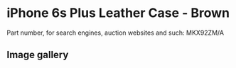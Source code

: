 # iPhone 6s Plus Leather Case - Brown

Part number, for search engines, auction websites and such: MKX92ZM/A

## Image gallery

<div style={{ width: "768px" }}>
  <GalleryComponent
    images={[
      {
        original: "/everysource/MKX92",
        thumbnail: "/everypreview/MKX92",
      },
      {
        original: "/everysource/MKX92_AV1_GOLD",
        thumbnail: "/everypreview/MKX92_AV1_GOLD",
      },
      {
        original: "/everysource/MKX92_AV1_SILVER",
        thumbnail: "/everypreview/MKX92_AV1_SILVER",
      },
      {
        original: "/everysource/MKX92_AV1_SPACE_GRAY",
        thumbnail: "/everypreview/MKX92_AV1_SPACE_GRAY",
      }
    ]}
  />
</div>
